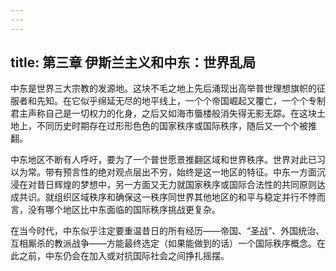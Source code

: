 ```yaml
---
---
---
```

title: 第三章 伊斯兰主义和中东：世界乱局
---



中东是世界三大宗教的发源地。这块不毛之地上先后涌现出高举普世理想旗帜的征服者和先知。在它似乎绵延无尽的地平线上，一个个帝国崛起又覆亡，一个个专制君主声称自己是一切权力的化身，之后又如海市蜃楼般消失得无影无踪。在这块土地上，不同历史时期存在过形形色色的国家秩序或国际秩序，随后又一个个被推翻。

中东地区不断有人呼吁，要为了一个普世愿景推翻区域和世界秩序。世界对此已习以为常。带有预言性的绝对观点层出不穷，始终是这一地区的特征。中东一方面沉浸在对昔日辉煌的梦想中，另一方面又无力就国家秩序或国际合法性的共同原则达成共识。就组织区域秩序和确保这一秩序同世界其他地区的和平与稳定并行不悖而言，没有哪个地区比中东面临的国际秩序挑战更复杂。

在当今时代，中东似乎注定要重温昔日的所有经历——帝国、“圣战”、外国统治、互相厮杀的教派战争——方能最终选定（如果能做到的话）一个国际秩序概念。在此之前，中东仍会在加入或对抗国际社会之间挣扎摇摆。